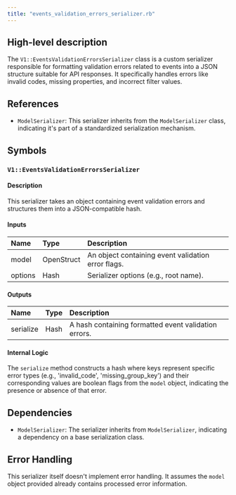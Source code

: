 ```yaml
---
title: "events_validation_errors_serializer.rb"
---
```


## High-level description
The `V1::EventsValidationErrorsSerializer` class is a custom serializer responsible for formatting validation errors related to events into a JSON structure suitable for API responses. It specifically handles errors like invalid codes, missing properties, and incorrect filter values.

## References
- `ModelSerializer`: This serializer inherits from the `ModelSerializer` class, indicating it's part of a standardized serialization mechanism.

## Symbols

### `V1::EventsValidationErrorsSerializer`
#### Description
This serializer takes an object containing event validation errors and structures them into a JSON-compatible hash.

#### Inputs
| Name | Type | Description |
|:-----|:-----|:------------|
| model | OpenStruct | An object containing event validation error flags. |
| options | Hash | Serializer options (e.g., root name). |

#### Outputs
| Name | Type | Description |
|:-----|:-----|:------------|
| serialize | Hash | A hash containing formatted event validation errors. |

#### Internal Logic
The `serialize` method constructs a hash where keys represent specific error types (e.g., 'invalid_code', 'missing_group_key') and their corresponding values are boolean flags from the `model` object, indicating the presence or absence of that error.

## Dependencies
- `ModelSerializer`: The serializer inherits from `ModelSerializer`, indicating a dependency on a base serialization class.

## Error Handling
This serializer itself doesn't implement error handling. It assumes the `model` object provided already contains processed error information.
